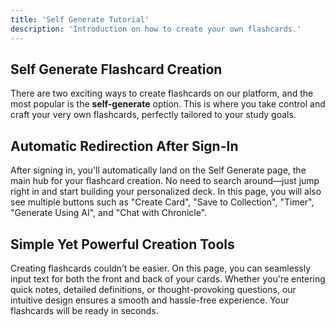 ```yaml
---
title: 'Self Generate Tutorial'
description: 'Introduction on how to create your own flashcards.'
---
```


## Self Generate Flashcard Creation
There are two exciting ways to create flashcards on our platform, and the most popular is the **self-generate** option. 
This is where you take control and craft your very own flashcards, perfectly tailored to your study goals.

## Automatic Redirection After Sign-In
After signing in, you'll automatically land on the Self Generate page, the main hub for your flashcard creation. 
No need to search around—just jump right in and start building your personalized deck. In this page, you will also
see multiple buttons such as "Create Card", "Save to Collection", "Timer", "Generate Using AI", and "Chat with Chronicle".

## Simple Yet Powerful Creation Tools
Creating flashcards couldn’t be easier. On this page, you can seamlessly input text for both the front and back 
of your cards. Whether you're entering quick notes, detailed definitions, or thought-provoking questions, 
our intuitive design ensures a smooth and hassle-free experience. Your flashcards will be ready in seconds.